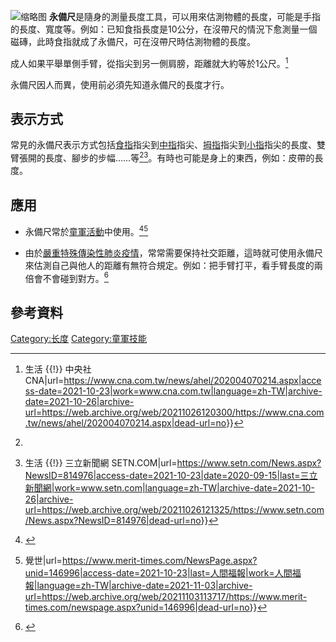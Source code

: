 [[File:Hand_of_my_wife_Meike.jpg|缩略图]]
'''永備尺'''是隨身的測量長度工具，可以用來估測物體的長度，可能是手指的長度、寬度等。例如：已知食指長度是10公分，在沒帶尺的情況下愈測量一個磁磚，此時食指就成了永備尺，可在沒帶尺時估測物體的長度。

成人如果平舉單側手臂，從指尖到另一側肩膀，距離就大約等於1公尺。<ref name=":0">{{Cite web|title=保持社交距離 用手臂步幅或寵物身長當標準 {{!}} 生活 {{!}} 中央社 CNA|url=https://www.cna.com.tw/news/ahel/202004070214.aspx|access-date=2021-10-23|work=www.cna.com.tw|language=zh-TW|archive-date=2021-10-26|archive-url=https://web.archive.org/web/20211026120300/https://www.cna.com.tw/news/ahel/202004070214.aspx|dead-url=no}}</ref>

永備尺因人而異，使用前必須先知道永備尺的長度才行。

== 表示方式 ==
常見的永備尺表示方式包括[[食指|食指]]指尖到[[中指|中指]]指尖、[[拇指|拇指]]指尖到[[小指|小指]]指尖的長度、雙臂張開的長度、腳步的步幅……等<ref name=":0" /><ref>{{Cite web|title=想測長度沒帶尺？他曝：錢包裡就有！串聯變奢華捲尺 {{!}} 生活 {{!}} 三立新聞網 SETN.COM|url=https://www.setn.com/News.aspx?NewsID=814976|access-date=2021-10-23|date=2020-09-15|last=三立新聞網|work=www.setn.com|language=zh-TW|archive-date=2021-10-26|archive-url=https://web.archive.org/web/20211026121325/https://www.setn.com/News.aspx?NewsID=814976|dead-url=no}}</ref>。有時也可能是身上的東西，例如：皮帶的長度。

== 應用 ==

* 永備尺常於[[童軍活動|童軍活動]]中使用。<ref>{{Cite web|title=森優生態實驗教育學校國中部-數學課20160419 永備尺的測量|url=https://www.topicschool.org.tw/page/about/index.aspx?kind=430|access-date=2021-10-23|work=www.topicschool.org.tw|language=zh-tw|archive-date=2021-10-23|archive-url=https://web.archive.org/web/20211023082524/https://www.topicschool.org.tw/page/about/index.aspx?kind=430|dead-url=no}}</ref><ref>{{Cite web|title=[童軍小百科]永備尺 {{!}} 覺世|url=https://www.merit-times.com/NewsPage.aspx?unid=146996|access-date=2021-10-23|last=人間福報|work=人間福報|language=zh-TW|archive-date=2021-11-03|archive-url=https://web.archive.org/web/20211103113717/https://www.merit-times.com/newspage.aspx?unid=146996|dead-url=no}}</ref>

* 由於[[嚴重特殊傳染性肺炎疫情|嚴重特殊傳染性肺炎疫情]]，常常需要保持社交距離，這時就可使用永備尺來估測自己與他人的距離有無符合規定。例如：把手臂打平，看手臂長度的兩倍會不會碰到對方。<ref>{{Cite web|title=國立台灣師範大學 秘書處公共研究中心|url=https://pr.ntnu.edu.tw/news/index.php?mode=data&id=19190|access-date=2021-10-23|date=2020-04-06|archive-date=2021-10-26|archive-url=https://web.archive.org/web/20211026120333/https://pr.ntnu.edu.tw/news/index.php?mode=data&id=19190|dead-url=no}}</ref>

== 參考資料 ==
[[Category:长度|Category:长度]]
[[Category:童軍技能|Category:童軍技能]]
<references />{{測量和校準工具}}